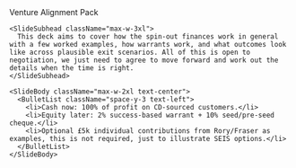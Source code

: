 <div className="flex h-full w-full flex-col">
  <div className="flex flex-1 flex-col items-center justify-center gap-10 px-8 py-6 text-center">
    <SlideHeader align="center" eyebrow="The Upside" kicker="How venture works, and how CD wins with a small cheque + warrant">
      Venture Alignment Pack
    </SlideHeader>

    <SlideSubhead className="max-w-3xl">
      This deck aims to cover how the spin-out finances work in general with a few worked examples, how warrants work, and what outcomes look like across plausible exit scenarios. All of this is open to negotiation, we just need to agree to move forward and work out the details when the time is right.
    </SlideSubhead>

    <SlideBody className="max-w-2xl text-center">
      <BulletList className="space-y-3 text-left">
        <li>Cash now: 100% of profit on CD-sourced customers.</li>
        <li>Equity later: 2% success-based warrant + 10% seed/pre-seed cheque.</li>
        <li>Optional £5k individual contributions from Rory/Fraser as examples, this is not required, just to illustrate SEIS options.</li>
      </BulletList>
    </SlideBody>
  </div>
</div>
